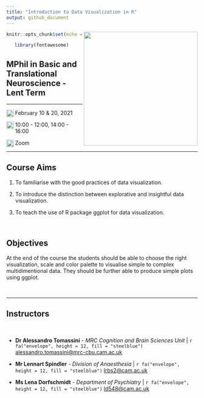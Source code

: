 ```yaml
---
title: "Introduction to Data Visualization in R"
output: github_document
---
```


```{=html}
<img src="https://github.com/ale-tom/Open_Science_Course-MPhil_BTN/blob/main/Pictures/logo_uni.jpg" align="right" width = "300"   class="logo"/>
```
```r
knitr::opts_chunk$set(echo = TRUE)

```
```r
   library(fontawesome)
```

## MPhil in Basic and Translational Neuroscience - Lent Term

------------------------------------------------------------------------

```{=html}
<img src="https://img.icons8.com/ios/250/000000/calendar.png" align="left" width = "20"   class="logo"/>
```

  February 10 & 20, 2021
 
```{=html}
<img src="https://img.icons8.com/ios/250/000000/clock.png" align="left" width = "20"   class="logo"/>
```  

  10:00 - 12:00, 14:00 - 16:00
 
```{=html}
<img src="https://img.icons8.com/ios/250/000000/marker.png" align="left" width = "20"   class="logo"/>
```

  Zoom


------------------------------------------------------------------------

## Course Aims

1. To familiarise with the good practices of data visualization.

2. To introduce the distinction between explorative and insightful data visualization.

3. To teach the use of R package ggplot for data visualization. 

 

## Objectives

At the end of the course the students should be able to choose the right visualization, scale and color palette to visualise simple to complex multidimentional data. They should be further able to produce simple plots using ggplot.

 


    

------------------------------------------------------------------------

## Instructors

 

-   **Dr Alessandro Tomassini** - *MRC Cognition and Brain Sciences Unit* \|  `r fa("envelope", height = 12, fill = "steelblue")`  [alessandro.tomassini\@mrc-cbu.cam.ac.uk](mailto:alessandro.tomassini@mrc-cbu.cam.ac.uk)

-   **Mr Lennart Spindler** - *Division of Anaesthesia* \|  `r fa("envelope", height = 12, fill = "steelblue")` [lrbs2@cam.ac.uk](mailto:lrbs2@cam.ac.uk)

-   **Ms Lena Dorfschmidt** - *Department of Psychiatry* \|  `r fa("envelope", height = 12, fill = "steelblue")` [ld548\@cam.ac.uk](mailto:ld548@cam.ac.uk)

 

 

